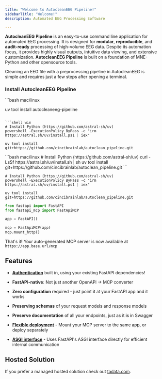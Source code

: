 ```yaml
---
title: "Welcome to AutocleanEEG Pipeline!"
sidebarTitle: "Welcome!"
description: Automated EEG Processing Software

---
```


**AutocleanEEG Pipeline** is an easy-to-use command line application for automated EEG processing. It is designed for **modular**, **reproducible**, and **audit-ready** processing of high-volume EEG data. Despite its automation focus, it provides highly visual outputs, intuitive data viewing, and extensive customization. **AutocleanEEG Pipeline** is built on a foundation of MNE-Python and other opensource tools.

Cleaning an EEG file with a preprocessing pipeline in AutocleanEEG is simple and requires just a few steps after opening a terminal.

### Install AutocleanEEG Pipeline


<CodeGroup>
```bash mac/linux

uv tool install autocleaneeg-pipeline


```

```shell win
# Install Python (https://github.com/astral-sh/uv)
powershell -ExecutionPolicy ByPass -c "irm https://astral.sh/uv/install.ps1 | iex"

uv tool install git+https://github.com/cincibrainlab/autoclean_pipeline.git
```

</CodeGroup>


<CodeGroup>
```bash mac/linux
# Install Python (https://github.com/astral-sh/uv)
curl -LsSf https://astral.sh/uv/install.sh | sh
uv tool install git+https://github.com/cincibrainlab/autoclean_pipeline.git
```

```shell win
# Install Python (https://github.com/astral-sh/uv)
powershell -ExecutionPolicy ByPass -c "irm https://astral.sh/uv/install.ps1 | iex"

uv tool install git+https://github.com/cincibrainlab/autoclean_pipeline.git
```

</CodeGroup>


```python {2, 6, 7}
from fastapi import FastAPI
from fastapi_mcp import FastApiMCP

app = FastAPI()

mcp = FastApiMCP(app)
mcp.mount_http()
```
That's it! Your auto-generated MCP server is now available at `https://app.base.url/mcp`

## Features

- [**Authentication**](/advanced/auth) built in, using your existing FastAPI dependencies!

- **FastAPI-native:** Not just another OpenAPI -> MCP converter

- **Zero configuration** required - just point it at your FastAPI app and it works

- **Preserving schemas** of your request models and response models

- **Preserve documentation** of all your endpoints, just as it is in Swagger

- [**Flexible deployment**](/advanced/deploy) - Mount your MCP server to the same app, or deploy separately

- [**ASGI interface**](/advanced/asgi) - Uses FastAPI's ASGI interface directly for efficient internal communication

## Hosted Solution

If you prefer a managed hosted solution check out [tadata.com](https://tadata.com).